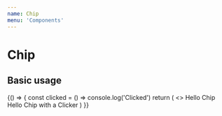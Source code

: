 ```yaml
---
name: Chip
menu: 'Components'
---
```



# Chip

<Props of={Chip} />

## Basic usage


<Playground>
  {() => {
     const clicked = () => console.log('Clicked')
     return (
      <>
        <Chip>Hello Chip</Chip>
        <Chip onClose={clicked}>Hello Chip with a Clicker</Chip>
      </>
     )
  }}
</Playground>